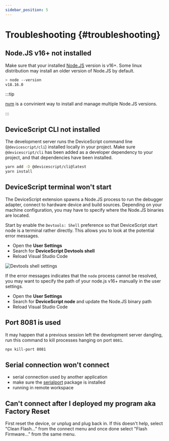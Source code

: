 ```yaml
---
sidebar_position: 5
---
```


# Troubleshooting {#troubleshooting}

## Node.JS v16+ not installed

Make sure that your installed [Node.JS](https://nodejs.org/en/download) version is v16+. Some linux distribution may
install an older version of Node.JS by default.

```bash
> node --version
v18.16.0
```

:::tip

[nvm](https://github.com/nvm-sh/nvm) is a convinient way to install
and manage multiple Node.JS versions.

:::

## DeviceScript CLI not installed

The development server runs the DeviceScript command line (`@devicescript/cli`) installed
locally in your project.
Make sure `@devicescript/cli` has been
added as a developer dependency to your project, and that dependencies have been installed.

```bash
yarn add -D @devicescript/cli@latest
yarn install
```

## DeviceScript terminal won't start

The DeviceScript extension spawns a Node.JS process to
run the debugger adapter, connect to hardware device and build sources.
Depending on your machine configuration, you may have to specify where the Node.JS binaries
are located.

Start by enable the `Devtools: Shell` preference so that DeviceScript start node is a terminal rather directly.
This allows you to look at the potential error messages.

-   Open the **User Settings**
-   Search for **DeviceScript Devtools shell**
-   Reload Visual Studio Code

![Devtools shell settings](./shellconfig.png)

If the error messages indicates that the `node` process cannot be resolved, you may want to specify the path
of your node.js v16+ manually in the user settings.

-   Open the **User Settings**
-   Search for **DeviceScript node** and update the Node.JS binary path
-   Reload Visual Studio Code

## Port 8081 is used

It may happen that a previous session left the development server dangling, run this command to kill processes hanging on port `8081`.

```bash
npx kill-port 8081
```

## Serial connection won't connect

-   serial connection used by another application
-   make sure the [serialport](https://www.npmjs.com/package/serialport) package is installed
-   running in remote workspace

## Can't connect after I deployed my program aka Factory Reset

First reset the device, or unplug and plug back in.
If this doesn't help, select "Clean Flash..."
from the connect menu and once done select "Flash Firmware..." from the same menu.
